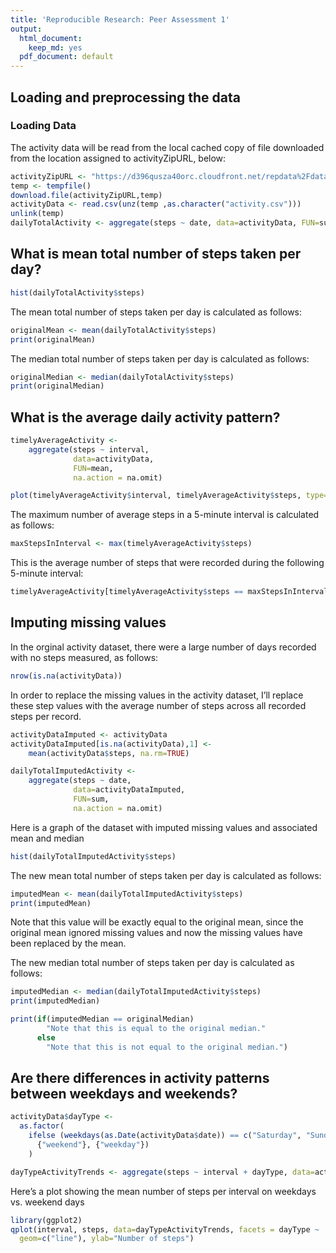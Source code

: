 ```yaml
---
title: 'Reproducible Research: Peer Assessment 1'
output:
  html_document:
    keep_md: yes
  pdf_document: default
---
```



## Loading and preprocessing the data

### Loading Data

The activity data will be read from the local cached copy of file downloaded from the location assigned to activityZipURL, below:

```r
activityZipURL <- "https://d396qusza40orc.cloudfront.net/repdata%2Fdata%2Factivity.zip"
temp <- tempfile()
download.file(activityZipURL,temp)
activityData <- read.csv(unz(temp ,as.character("activity.csv")))  
unlink(temp)
dailyTotalActivity <- aggregate(steps ~ date, data=activityData, FUN=sum, na.action = na.omit)
```

## What is mean total number of steps taken per day?

```r
hist(dailyTotalActivity$steps)
```

The mean total number of steps taken per day is calculated as follows: 
```r
originalMean <- mean(dailyTotalActivity$steps)
print(originalMean)
```

The median total number of steps taken per day is calculated as follows:
```r
originalMedian <- median(dailyTotalActivity$steps)
print(originalMedian)
```

## What is the average daily activity pattern?

```r
timelyAverageActivity <-
    aggregate(steps ~ interval,
              data=activityData,
              FUN=mean,
              na.action = na.omit)

plot(timelyAverageActivity$interval, timelyAverageActivity$steps, type="l")
```

The maximum number of average steps in a 5-minute interval is calculated as follows:
```r
maxStepsInInterval <- max(timelyAverageActivity$steps)
```

This is the average number of steps that were recorded during the following 5-minute interval:
```r
timelyAverageActivity[timelyAverageActivity$steps == maxStepsInInterval,]$interval
```

## Imputing missing values

In the orginal activity dataset, there were a large number of days recorded with no steps measured, as follows:

```r
nrow(is.na(activityData))
```

In order to replace the missing values in the activity dataset, I'll replace these step values with the average number of steps across all recorded steps per record.

```r
activityDataImputed <- activityData
activityDataImputed[is.na(activityData),1] <-
    mean(activityData$steps, na.rm=TRUE)

dailyTotalImputedActivity <-
    aggregate(steps ~ date,
              data=activityDataImputed,
              FUN=sum,
              na.action = na.omit)
```

Here is a graph of the dataset with imputed missing values and associated mean and median

```r
hist(dailyTotalImputedActivity$steps)
```

The new mean total number of steps taken per day is calculated as follows: 
```r
imputedMean <- mean(dailyTotalImputedActivity$steps)
print(imputedMean)
```
Note that this value will be exactly equal to the original mean, since the original mean ignored missing values and now the missing values have been replaced by the mean.

The new median total number of steps taken per day is calculated as follows:

```r
imputedMedian <- median(dailyTotalImputedActivity$steps)
print(imputedMedian)
```

```r
print(if(imputedMedian == originalMedian)
        "Note that this is equal to the original median."
      else
        "Note that this is not equal to the original median.")
```

## Are there differences in activity patterns between weekdays and weekends?

```r
activityData$dayType <-
  as.factor(
    ifelse (weekdays(as.Date(activityData$date)) == c("Saturday", "Sunday"),
      {"weekend"}, {"weekday"})
    )

dayTypeActivityTrends <- aggregate(steps ~ interval + dayType, data=activityData, mean, na.rm=TRUE)
```

Here's a plot showing the mean number of steps per interval on weekdays vs. weekend days

```r
library(ggplot2)
qplot(interval, steps, data=dayTypeActivityTrends, facets = dayType ~ .,
  geom=c("line"), ylab="Number of steps") 
```

